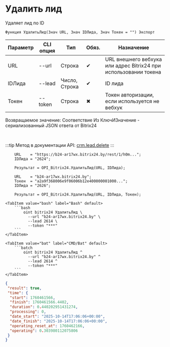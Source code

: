 ﻿---
sidebar_position: 2
description: Удалить лид и другие функции для работы с Bitrix24 в Открытом пакете интеграций - бесплатной open-source библиотеке интеграций для 1С:Предприятие 8, OneScript и CLI
keywords: [1C, 1С, 1С:Предприятие, 1С:Предприятие 8.3, API, Интеграция, Сервисы, Обмен, OneScript, CLI, Bitrix24]
---


# Удалить лид
 Удаляет лид по ID



`Функция УдалитьЛид(Знач URL, Знач IDЛида, Знач Токен = "") Экспорт`

  | Параметр | CLI опция | Тип | Обяз. | Назначение |
  |-|-|-|-|-|
  | URL | --url | Строка | &#x2714; | URL внешнего вебхука или адрес Bitrix24 при использовании токена |
  | IDЛида | --lead | Число, Строка | &#x2714; | ID лида |
  | Токен | --token | Строка | &#x2716; | Токен авторизации, если используется не вебхук |

  
  Возвращаемое значение:   Соответствие Из КлючИЗначение - сериализованный JSON ответа от Bitrix24

<br/>

:::tip
Метод в документации API: [crm.lead.delete](https://dev.1c-bitrix.ru/rest_help/crm/leads/crm_lead_delete.php)
:::
<br/>


```bsl title="Пример использования для 1С:Предприятие/OneScript"
    URL    = "https://b24-ar17wx.bitrix24.by/rest/1/h0m...";
    IDЛида = "2624";

    Результат = OPI_Bitrix24.УдалитьЛид(URL, IDЛида);

    URL    = "b24-ar17wx.bitrix24.by";
    Токен  = "a2a9f368006e9f06006b12e400000001000...";
    IDЛида = "2626";

    Результат = OPI_Bitrix24.УдалитьЛид(URL, IDЛида, Токен);
```
    

 <Tabs>
  
    <TabItem value="bash" label="Bash" default>
        ```bash
            oint bitrix24 УдалитьЛид \
              --url "b24-ar17wx.bitrix24.by" \
              --lead 2614 \
              --token "***"
        ```
    </TabItem>
  
    <TabItem value="bat" label="CMD/Bat" default>
        ```batch
            oint bitrix24 УдалитьЛид ^
              --url "b24-ar17wx.bitrix24.by" ^
              --lead 2614 ^
              --token "***"
        ```
    </TabItem>
</Tabs>


```json title="Результат"
{
 "result": true,
 "time": {
  "start": 1760461566,
  "finish": 1760461566.4402,
  "duration": 0.440202951431274,
  "processing": 0,
  "date_start": "2025-10-14T17:06:06+00:00",
  "date_finish": "2025-10-14T17:06:06+00:00",
  "operating_reset_at": 1760462166,
  "operating": 0.303980112075806
 }
}
```
